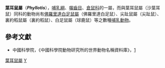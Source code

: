 {{Automatic taxobox
| taxon = Phyllotis
| image = Phyllotis darwini.jpg
| image_caption = ''Phyllotis darwini''
| authority = Waterhouse, 1837
}}

'''葉耳鼠屬'''（'''''Phyllotis'''''），[[哺乳綱|哺乳綱]]、[[囓齒目|囓齒目]]、[[倉鼠科|倉鼠科]]的一屬，而與葉耳鼠屬（沙葉耳鼠）同科的動物尚有[[佛羅里達白足鼠屬|佛羅里達白足鼠屬]]（佛羅里達白足鼠）、尖趾鼠屬（尖趾鼠）、裏約稻鼠屬（裏約稻鼠）、白足鼠屬（球鹿鼠）等之數種[[哺乳動物|哺乳動物]]。

==參考文獻==
*中國科學院，《中國科學院動物研究所的世界動物名稱資料庫》，[https://web.archive.org/web/20050718232917/http://vzd.brim.ac.cn/division/fauna/index.asp]
{{Taxonbar|from=Q632289}}

[[Category:葉耳鼠屬|]]
[[Category:仓鼠科|Y]]